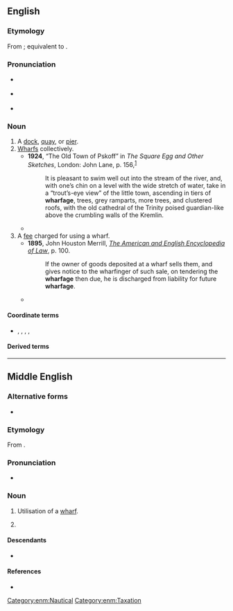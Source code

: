 ==English==

===Etymology===
From {{inh|en|enm|wharfage}}; equivalent to {{suffix|en|wharf|age}}.

===Pronunciation===
* {{a|RP}} {{IPA|en|/ˈwɔː.fɪd͡ʒ/}}
* {{a|GA}} {{IPA|en|/ˈwɔɹ.fɪd͡ʒ/}}
* {{a|wine/whine}} {{IPA|en|/ˈhwɔɹ.fɪd͡ʒ/}}

===Noun===
{{en-noun|~}}

# A [[dock]], [[quay]], or [[pier]].
# [[wharf|Wharfs]] collectively.
#* '''1924''', {{w|Saki}} “The Old Town of Pskoff” in ''The Square Egg and Other Sketches'', London: John Lane, p. 156,<sup>[https://catalog.hathitrust.org/Record/006498595]</sup>
#*: It is pleasant to swim well out into the stream of the river, and, with one’s chin on a level with the wide stretch of water, take in a “trout’s-eye view” of the little town, ascending in tiers of '''wharfage''', trees, grey ramparts, more trees, and clustered roofs, with the old cathedral of the Trinity poised guardian-like above the crumbling walls of the Kremlin.
#* {{quote-journal|en|year=1940|month=May|title=The Why and the Wherefore|journal=Railway Magazine|page=317|text=It was also pointed out '''wharfage''' and factory sites with river and canal frontage were adjoining.}}
# A [[fee]] charged for using a wharf.
#* '''1895''', John Houston Merrill, ''[http://books.google.com/books?id=rZ0BAAAAYAAJ&pg=PA100&dq=wharfage&ei=BY_TRr_eCqGQogKL3rzQBw The American and English Encyclopedia of Law]'', p. 100.
#*: If the owner of goods deposited at a wharf sells them, and gives notice to the wharfinger of such sale, on tendering the '''wharfage''' then due, he is discharged from liability for future '''wharfage'''.
#* {{quote-book|en|title=Water terminal and transfer facilities|page=537|author=United States. Army. Corps of Engineers|year=1913|passage=the '''wharfage''' or shorage rates are 10 cents per cord of wood, 10 cents per thousand feet of lumber, and 1 cent per tie, and these rates do not include handling}}

====Coordinate terms====
* {{sense|wharf usage fee}} {{l|en|shorage}}, {{l|en|demurrage}}, {{l|en|cranage}}, {{l|en|tonnage}}, {{l|en|shippage}}

====Derived terms====
{{der3|en|
|wharfinger
}}

----

==Middle English==

===Alternative forms===
* {{alter|enm|wharvage|wharffage|warfeage}}

===Etymology===
From {{af|enm|wharf|-age}}.

===Pronunciation===
* {{IPA|enm|/ʍarˈfaːdʒ(ə)/}}

===Noun===
{{enm-noun|-}} {{tlb|enm|rare}}

# Utilisation of a [[wharf]].
# {{l|en|wharfage|Wharfage}} {{gloss|wharf fee}}

====Descendants====
* {{desc|en|wharfage}}

====References====
*{{R:MED Online|entry= wharfāǧe |part of speech=n|id= MED52423 |accessdate=2019-12-12}}

[[Category:enm:Nautical]]
[[Category:enm:Taxation]]